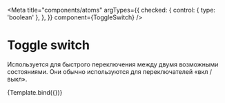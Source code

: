
<Meta
  title="components/atoms"
  argTypes={{
    checked: {
      control: { type: 'boolean' },
    },
  }}
  component={ToggleSwitch}
/>


# Toggle switch

Используется для быстрого переключения между двумя возможными состояниями. Они обычно используются для переключателей «вкл / выкл».

<Canvas>
  <Story name="Toggle switch"> {Template.bind({})}</Story>
</Canvas>

<ArgsTable of={ToggleSwitch} />

